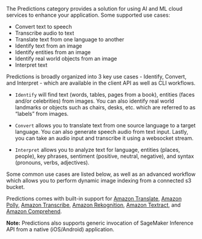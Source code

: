 The Predictions category provides a solution for using AI and ML cloud services to enhance your application. Some supported use cases:

- Convert text to speech
- Transcribe audio to text
- Translate text from one language to another
- Identify text from an image
- Identify entities from an image
- Identify real world objects from an image
- Interpret text

Predictions is broadly organized into 3 key use cases - Identify, Convert, and Interpret - which are available in the client API as well as CLI workflows.

- `Identify` will find text (words, tables, pages from a book), entities (faces and/or celebrities) from images. You can also identify real world landmarks or objects such as chairs, desks, etc. which are referred to as “labels” from images.

- `Convert` allows you to translate text from one source language to a target language. You can also generate speech audio from text input. Lastly, you can take an audio input and transcribe it using a websocket stream.

- `Interpret` allows you to analyze text for language, entities (places, people), key phrases, sentiment (positive, neutral, negative), and syntax (pronouns, verbs, adjectives).

Some common use cases are listed below, as well as an advanced workflow which allows you to perform dynamic image indexing from a connected s3 bucket.

Predictions comes with built-in support for [Amazon Translate](https://docs.aws.amazon.com/translate/latest/dg/what-is.html), [Amazon Polly](https://docs.aws.amazon.com/polly/latest/dg/what-is.html), [Amazon Transcribe](https://docs.aws.amazon.com/transcribe/latest/dg/what-is-transcribe.html), [Amazon Rekognition](https://docs.aws.amazon.com/rekognition/latest/dg/what-is.html), [Amazon Textract](https://docs.aws.amazon.com/textract/latest/dg/what-is.html), and [Amazon Comprehend](https://docs.aws.amazon.com/comprehend/latest/dg/what-is.html).

<Callout>

**Note:** Predictions also supports generic invocation of SageMaker Inference API from a native (iOS/Android) application.

</Callout>
